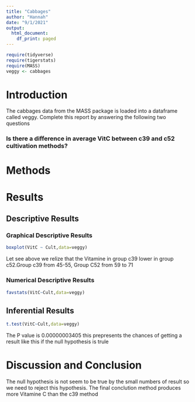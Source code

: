 ```yaml
---
title: "Cabbages"
author: "Hannah"
date: "9/1/2021"
output:
  html_document:
    df_print: paged
---
```


```r
require(tidyverse)
require(tigerstats)
require(MASS)
veggy <- cabbages
```

# Introduction

<!--In this section you explain what you are trying to show.  Where did the data come from?  What is the research or other question you are trying to answer?!-->
 The cabbages data from the MASS package is loaded into a dataframe called veggy. Complete this report by answering the following two questions  
 
### Is there a difference in average VitC between c39 and c52 cultivation methods?  

# Methods

<!--Decide on your methods:  use "variable analysis" or other appropriate descriptors.  Make sure to choose at least one graphical method and at least one numerical method.!-->

# Results

<!--Divide this section into two sub-sections:  One for your descriptive  results and one for your inferential results.!-->

## Descriptive Results

### Graphical Descriptive Results

<!--Graphical results here.  Make sure to show your code.  Provide appropriate labels for axes, giving units if possible, and provide a good title for the graph, too.  Use the graphical results to describe the patterns if any that exist in the data as focused toward the research question!-->


```r
boxplot(VitC ~ Cult,data=veggy)
```
Let see above we relize that the Vitamine in group c39 lower in group c52.Group c39 from 45-55, Group C52 from 59 to 71


### Numerical Descriptive Results
```r
favstats(VitC~Cult,data=veggy)
```

<!--Numerical results go here. Use the numerical results to describe the patterns if any that exist in the data as focused toward the research question!-->

## Inferential Results
```r
t.test(VitC~Cult,data=veggy)
```
The P value is 0.00000003405 this prepresents the chances of getting a result like this if the null hypothesis is trule
<!--State hypothesis clearly.  Make sure your discussion of the inferential test covers all the aspects that the test output produces, such as test statistic, p-value etc.  Make a decision about the null hypothesis, explain the assumptions on which the selected test/procedure was based, and why the chosen procedure satisfys the assumptions and is appropriate to answer the research question!-->


# Discussion and Conclusion
 
 
<!--Discussion and conclusion here.  If you found a relationship be sure to consider whether the relationship occurs because one of the variavbles causes the other, or whether they perhasps are related for some other reason.  Watch the chapter 6 videos from the GeorgeTown videos collection.!-->
The null hypothesis is not seem to be true by the small numbers of result so we need to reject this hypothesis. The final conclution method produces more Vitamine C than the c39 method